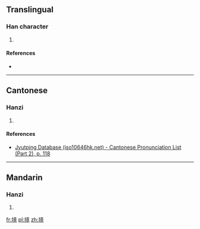 ==Translingual==

===Han character===
{{Han char|rn=64|rad=手|as=11|sn=14|four=5001<sub>6</sub>|canj=手卜廿山 (QYTU)|ids=⿰[[扌]][[竟]]}}

# {{defn|Han|sort=手11}}

====References====
* {{Han ref|kx=0451.090|dkj=12623|dj=0801.200|hdz=31948.150|uh=646C|ud=25708|bh=E1EF|bd=57839}}

----

==Cantonese==

===Hanzi===
{{yue-hanzi|jyut=[[jing2]]|y=ying2}}

# {{defn|lang=yue|sort=手11}}

====References====
*[http://www.iso10646hk.net/jp/document/download.jsp Jyutping Database (iso10646hk.net) - Cantonese Pronunciation List (Part 2), p. 118]

----

==Mandarin==

===Hanzi===
{{cmn-hanzi|pin=[[yǐng]] ([[ying3]])|wg=ying<sup>3</sup>}}

# {{defn|lang=cmn|sort=手11}}

[[fr:摬]]
[[pl:摬]]
[[zh:摬]]